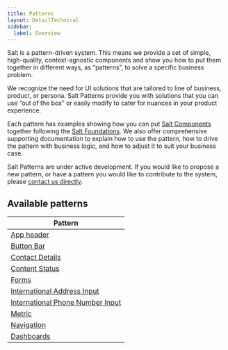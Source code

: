 ```yaml
---
title: Patterns
layout: DetailTechnical
sidebar:
  label: Overview
---
```


Salt is a pattern-driven system. This means we provide a set of simple, high-quality, context-agnostic components and show you how to put them together in different ways, as “patterns”, to solve a specific business problem.

We recognize the need for UI solutions that are tailored to line of business, product, or persona. Salt Patterns provide you with solutions that you can use “out of the box” or easily modify to cater for nuances in your product experience.

Each pattern has examples showing how you can put [Salt Components](/salt/components/index) together following the [Salt Foundations](/salt/foundations/index). We also offer comprehensive supporting documentation to explain how to use the pattern, how to drive the pattern with business logic, and how to adjust it to suit your business case.

<Callout title="Need a pattern that's not listed?">

Salt Patterns are under active development. If you would like to propose a new pattern, or have a pattern you would like to contribute to the system, please [contact us directly](/salt/support-and-contributions/index).

</Callout>

## Available patterns

| Pattern                                                                |
| ---------------------------------------------------------------------- |
| [App header](./app-header)                                             |
| [Button Bar](./button-bar)                                             |
| [Contact Details](./contact-details)                                   |
| [Content Status](./content-status)                                     |
| [Forms](./forms)                                                       |
| [International Address Input](./international-address-input)           |
| [International Phone Number Input](./international-phone-number-input) |
| [Metric](./metric)                                                     |
| [Navigation](./navigation)                                             |
| [Dashboards](./dashboards)                                             |
